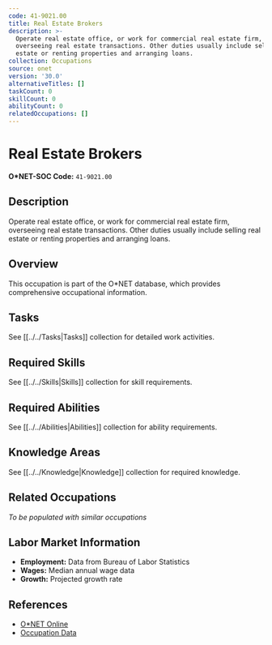 ```yaml
---
code: 41-9021.00
title: Real Estate Brokers
description: >-
  Operate real estate office, or work for commercial real estate firm,
  overseeing real estate transactions. Other duties usually include selling real
  estate or renting properties and arranging loans.
collection: Occupations
source: onet
version: '30.0'
alternativeTitles: []
taskCount: 0
skillCount: 0
abilityCount: 0
relatedOccupations: []
---
```

# Real Estate Brokers

**O*NET-SOC Code:** `41-9021.00`

## Description

Operate real estate office, or work for commercial real estate firm, overseeing real estate transactions. Other duties usually include selling real estate or renting properties and arranging loans.

## Overview

This occupation is part of the O*NET database, which provides comprehensive occupational information.

## Tasks

See [[../../Tasks|Tasks]] collection for detailed work activities.

## Required Skills

See [[../../Skills|Skills]] collection for skill requirements.

## Required Abilities

See [[../../Abilities|Abilities]] collection for ability requirements.

## Knowledge Areas

See [[../../Knowledge|Knowledge]] collection for required knowledge.

## Related Occupations

*To be populated with similar occupations*

## Labor Market Information

- **Employment:** Data from Bureau of Labor Statistics
- **Wages:** Median annual wage data
- **Growth:** Projected growth rate

## References

- [O*NET Online](https://www.onetonline.org/link/summary/41-9021.00)
- [Occupation Data](https://www.onetcenter.org/)

